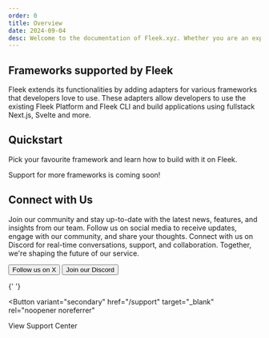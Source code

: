 ```yaml
---
order: 0
title: Overview
date: 2024-09-04
desc: Welcome to the documentation of Fleek.xyz. Whether you are an expert or an absolute beginner, you'll find your answers here.
---
```



## Frameworks supported by Fleek

Fleek extends its functionalities by adding adapters for various frameworks that developers love to use. These adapters allow developers to use the existing Fleek Platform and Fleek CLI and build applications using fullstack Next.js, Svelte and more.

<div className="my-12 bg-gray-dark-6 p-[1px]" />

## Quickstart

Pick your favourite framework and learn how to build with it on Fleek.

<div className='grid grid-cols-1 lg:grid-cols-2 gap-12 mb-12'>

<DocIntroCard
  title="Fullstack Next.js"
  description="Easily upload, maintain, store and serve apps on one unified interface"
  href="/docs/platform/hosting"
/>
<DocIntroCard
  title="Fullstack Svelte"
  description="Execute server-side code using Fleek Network’s on-chain cloud infrastructure"
  href="/docs/platform/fleek-functions"
/>

</div>

Support for more frameworks is coming soon!

<div className="my-12 bg-gray-dark-6 p-[1px]" />

## Connect with Us

Join our community and stay up-to-date with the latest news, features, and insights from our team. Follow us on social media to receive updates, engage with our community, and share your thoughts. Connect with us on Discord for real-time conversations, support, and collaboration. Together, we're shaping the future of our service.

<div className="justify-left mb-32 mt-12 flex flex-col gap-16 sm:flex-row">
  <Button
    variant="secondary"
    href="https://x.com/fleek"
    target="_blank"
    rel="noopener noreferrer"
  >
    Follow us on X
  </Button>
  <Button
    variant="secondary"
    href="https://discord.gg/fleek"
    target="_blank"
    rel="noopener noreferrer"
  >
    Join our Discord
  </Button>

{' '}

<Button
  variant="secondary"
  href="/support"
  target="_blank"
  rel="noopener noreferrer"
>
  View Support Center
</Button>

</div>

